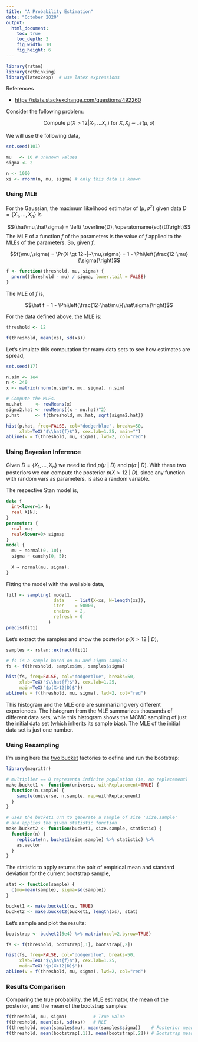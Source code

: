 ```yaml
---
title: "A Probability Estimation"
date: "October 2020"
output: 
  html_document:
    toc: true
    toc_depth: 3
    fig_width: 10
    fig_height: 6
---
```


```r
library(rstan)
library(rethinking)
library(latex2exp)  # use latex expressions
```

References

+ [https://stats.stackexchange.com/questions/492260](https://stats.stackexchange.com/questions/492260)

Consider the following problem:

<center>Compute $p(X>12|X_1,...X_n)$ for $X,X_i \sim \mathcal{N}(\mu, \sigma)$</center>

<p></p>

We will use the following data,

```r
set.seed(101)

mu   <- 10 # unknown values
sigma <- 2

n <- 1000
xs <- rnorm(n, mu, sigma) # only this data is known
```

### Using MLE

For the Gaussian, the maximum likelihood estimator of $(\mu, \sigma^2)$ given data $D = \{X_1,\ldots,X_n\}$ is

$$(\hat\mu,\hat\sigma) = \left( \overline{D}, \operatorname{sd}(D)\right)$$
The MLE of a function $f$ of the parameters is the value of $f$ applied to the MLEs of the parameters. So, given $f$,

$$f(\mu,\sigma) = \Pr(X \gt 12~|~\mu,\sigma) = 1 - \Phi\left(\frac{12-\mu}{\sigma}\right)$$

```r
f <- function(threshold, mu, sigma) {
  pnorm((threshold - mu) / sigma, lower.tail = FALSE)
}
```

The MLE of $f$ is,

$$\hat f = 1 - \Phi\left(\frac{12-\hat\mu}{\hat\sigma}\right)$$

For the data defined above, the MLE is:

```r
threshold <- 12

f(threshold, mean(xs), sd(xs))
```

Let's simulate this computation for many data sets to see how estimates are spread,

```r
set.seed(17)

n.sim <- 1e4
n <- 240
x <- matrix(rnorm(n.sim*n, mu, sigma), n.sim)

# Compute the MLEs.
mu.hat     <- rowMeans(x)
sigma2.hat <- rowMeans((x - mu.hat)^2)
p.hat      <- f(threshold, mu.hat, sqrt(sigma2.hat))

hist(p.hat, freq=FALSE, col="dodgerblue", breaks=50,
     xlab=TeX("$\\hat{f}$"), cex.lab=1.25, main="")
abline(v = f(threshold, mu, sigma), lwd=2, col="red")
```

### Using Bayesian Inference

Given $D=\{X_1, \ldots, X_n\}$ we need to find $p(\mu~|~D)$ and $p(\sigma~|~D)$. With these two posteriors we can compute the posterior $p(X>12~|~D)$, since any function with random vars as parameters, is also a random variable.

The respective Stan model is,

```stan
data { 
  int<lower=1> N;
  real X[N]; 
} 
parameters {
  real mu; 
  real<lower=0> sigma;
} 
model {
  mu ~ normal(0, 10);
  sigma ~ cauchy(0, 5);
  
  X ~ normal(mu, sigma);
}
```

Fitting the model with the available data,

```r
fit1 <- sampling( model1,   
                  data    = list(X=xs, N=length(xs)), 
                  iter    = 50000, 
                  chains  = 2, 
                  refresh = 0
                )
precis(fit1)
```

Let's extract the samples and show the posterior $p(X>12~|~D)$,

```r
samples <- rstan::extract(fit1)

# fs is a sample based on mu and sigma samples
fs <- f(threshold, samples$mu, samples$sigma)

hist(fs, freq=FALSE, col="dodgerblue", breaks=50,
     xlab=TeX("$\\hat{f}$"), cex.lab=1.25,
     main=TeX("$p(X>12|D)$"))
abline(v = f(threshold, mu, sigma), lwd=2, col="red")
```

This histogram and the MLE one are summarizing very different experiences. The histogram from the MLE summarizes thousands of different data sets, while this histogram shows the MCMC sampling of just the initial data set (which inherits its sample bias). The MLE of the initial data set is just one number.

### Using Resampling

I'm using here the [two bucket](http://www.di.fc.ul.pt/~jpn/r/bootstrap/buckets.html) factories to define and run the bootstrap:

```r
library(magrittr)

# multiplier == 0 represents infinite population (ie, no replacement)
make.bucket1 <- function(universe, withReplacement=TRUE) {
  function(n.sample) {
    sample(universe, n.sample, rep=withReplacement)
  }
}

# uses the bucket1 urn to generate a sample of size 'size.sample'
# and applies the given statistic function 
make.bucket2 <- function(bucket1, size.sample, statistic) {
  function(n) {
    replicate(n, bucket1(size.sample) %>% statistic) %>% 
    as.vector 
  }
}
```

The statistic to apply returns the pair of empirical mean and standard deviation for the current bootstrap sample,

```r
stat <- function(sample) {
  c(mu=mean(sample), sigma=sd(sample)) 
}

bucket1 <- make.bucket1(xs, TRUE)
bucket2 <- make.bucket2(bucket1, length(xs), stat)
```

Let's sample and plot the results:

```r
bootstrap <- bucket2(5e4) %>% matrix(ncol=2,byrow=TRUE)

fs <- f(threshold, bootstrap[,1], bootstrap[,2])

hist(fs, freq=FALSE, col="dodgerblue", breaks=50,
     xlab=TeX("$\\hat{f}$"), cex.lab=1.25,
     main=TeX("$p(X>12|D)$"))
abline(v = f(threshold, mu, sigma), lwd=2, col="red")
```

### Results Comparison

Comparing the true probability, the MLE estimator, the mean of the posterior, and the mean of the bootstrap samples:

```r
f(threshold, mu, sigma)          # True value
f(threshold, mean(xs), sd(xs))   # MLE
f(threshold, mean(samples$mu), mean(samples$sigma))    # Posterior mean
f(threshold, mean(bootstrap[,1]), mean(bootstrap[,2])) # Bootstrap mean
```